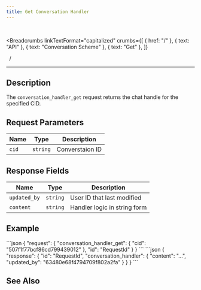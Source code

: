 ```yaml
---
title: Get Conversation Handler
---
```


<br />



<Breadcrumbs
  linkTextFormat="capitalized"
  crumbs={[
    { href: "/" },
    { text: "API" },
    { text: "Conversation Scheme" },
    { text: "Get" },
  ]}
>
  <Icon slot="index" name="seti:powershell" />
  <span slot="separator">&nbsp;&nbsp;/&nbsp;</span>
</Breadcrumbs>

---


## Description

> <Badge text="wss" variant="tip" size="large" />
> <Badge text="conversation_handler_get" size="large" />

The `conversation_handler_get` request returns the chat handle for the specified CID.

## Request Parameters

| Name  | Type     | Description     |
| ----- | -------- | --------------- |
| `cid` | `string` | Converstaion ID |

## Response Fields

| Name         | Type     | Description                  |
| ------------ | -------- | ---------------------------- |
| `updated_by` | `string` | User ID that last modified   |
| `content`    | `string` | Handler logic in string form |

## Example

<Tabs>
  <TabItem label="Request">
```json
{
  "request": {
    "conversation_handler_get": {
      "cid": "507f1f77bcf86cd799439012"
    },
    "id": "RequestId"
  }
}
```
  </TabItem>
</Tabs>

<Tabs>
  <TabItem label="Response">
```json
{
  "response": {
    "id": "RequestId",
    "conversation_handler": {
      "content": "...",
      "updated_by": "63480e68f4794709f802a2fa"
    }
  }
}
```
  </TabItem>
</Tabs>

## See Also

<LinkCard
  title="Introducing Programmable Chat"
  href="https://medium.com/p/8bfbc7728280"
  description="SAMA chat just got a powerful 💪🏻 upgrade. With our new Programmable Chat feature, you can now extend conversations with your own JavaScript logic."
/>
<LinkCard
  title="Programmable Chat feature "
  href="https://oleksandr-ch.notion.site/Programmable-Chat-feature-1ffe3b41e4ae804da619f63b706e7263"
  description="This allows developers to inject custom JavaScript logic into the chat system and interact with messages in real time. Below you’ll find a full explanation..."
/>

<script
  src="https://giscus.app/client.js"
  data-repo="Oleksandr1414/cathedra-slytherin"
  data-repo-id="R_kgDOI8uafg"
  data-category="[ВВЕДІТЬ CATEGORY NAME]"
  data-category-id="[ВВЕДІТЬ CATEGORY ID]"
  data-mapping="pathname"
  data-strict="0"
  data-reactions-enabled="1"
  data-emit-metadata="0"
  data-input-position="bottom"
  data-theme="preferred_color_scheme"
  data-lang="uk"
  crossorigin="anonymous"
  async
></script>

